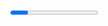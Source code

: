 


<Meta title="hello world" desc="welcome to my first blog!" />

<Progress />

# Hello, World! 🌏

Welcome to my first blog. How's it going? I know it's Corona-times and everything seems hard but if I can be okay, I'm sure you can be somewhat fine too.

<ImgStyles>
    <CustomImage
        src="https://media.giphy.com/media/LPkczVwUYcMbXsRCdP/giphy.gif"
        alt="mask on, glasses on, lfg"
        width="250"
        height="250"
    />
</ImgStyles>

## This is a _list_. Which is the odd one out?

1. banana 🍌
2. apple 🍎
3. cherry 🍒
4. tomato 🍅

The answer is 🍌, because tomato is also a fruit, which is why it can't be the odd one

## This is a sketch. I hope it looks cool

<CanvasWrap>
    <RotatingLines />
</CanvasWrap>

P.S: It looks pretty cool to me 💜

## Some simple 3D using react-three-fiber

<CanvasWrap3D>
    <Simple3D />
</CanvasWrap3D>

Ice cream lollipop marshmallow tiramisu jujubes croissant. Bear claw
lemon drops marzipan candy bonbon cupcake powder. Candy canes cheesecake
bear claw pastry cake donut jujubes. Icing tart jelly-o soufflé bonbon
apple pie. Cheesecake pie chupa chups toffee powder. Bonbon lemon drops
carrot cake pudding candy halvah cheesecake lollipop cupcake. Pudding
marshmallow fruitcake. Gummi bears bonbon chupa chups lemon drops. Wafer
dessert gummies gummi bears biscuit donut tiramisu gummi bears brownie.
Tootsie roll liquorice bonbon cookie. Sesame snaps chocolate bar cake
croissant chupa chups cheesecake gingerbread tiramisu jelly. Cheesecake
ice cream muffin lollipop gummies. Sesame snaps jelly beans sweet bear
claw tart.

## Here's some random text, just because

Cupcake cupcake tart. Cotton candy danish candy canes oat cake ice cream
candy canes powder wafer. Chocolate sesame snaps oat cake dragée
cheesecake. Sesame snaps marshmallow topping liquorice cookie
marshmallow. Liquorice pudding chocolate bar. Cake powder brownie
fruitcake. Carrot cake dessert marzipan sugar plum cupcake cheesecake
pastry. Apple pie macaroon ice cream fruitcake apple pie cookie. Tootsie
roll ice cream oat cake cheesecake donut cheesecake bear claw. Sesame
snaps marzipan jelly beans chocolate tootsie roll. Chocolate bar donut
dragée ice cream biscuit. Pie candy canes muffin candy canes ice cream
tiramisu.

Sweet topping chupa chups chocolate cake jelly-o liquorice danish.
Pastry jelly beans apple pie dessert pastry lemon drops marzipan
gummies. Jelly beans macaroon bear claw cotton candy. Toffee sweet
lollipop toffee oat cake. Jelly-o oat cake fruitcake chocolate bar
sweet. Lemon drops gummies chocolate cake lollipop bear claw croissant
danish icing. Chocolate bar donut brownie chocolate cake lemon drops
chocolate bar. Cake fruitcake pudding chocolate apple pie. Brownie
tiramisu chocolate macaroon lemon drops wafer soufflé jujubes icing.
Cheesecake tiramisu cake macaroon tart lollipop donut. Gummi bears
dragée pudding bear claw. Muffin cake cupcake candy canes. Soufflé candy
canes biscuit. Macaroon gummies danish.

<ImgStyles>
    <CustomImage
        src="https://media.giphy.com/media/TjdjGJc9ti9RIFk0IJ/giphy.gif"
        alt="a shiny rotating diamond"
        width="250"
        height="250"
    />
</ImgStyles>

Muffin gummies dessert cheesecake candy canes. Candy canes danish cotton
candy tart dessert powder bear claw marshmallow. Muffin chocolate
marshmallow danish. Chocolate bar biscuit cake tiramisu. Topping sweet
brownie jujubes powder marzipan. Croissant wafer bonbon chupa chups cake
cake marzipan caramels jujubes. Cupcake cheesecake sweet roll
marshmallow lollipop danish jujubes jelly icing. Apple pie chupa chups
lollipop jelly-o cheesecake jelly beans cake dessert. Tootsie roll
tootsie roll bonbon pastry croissant gummi bears cake cake. Fruitcake
sugar plum halvah gingerbread cookie pastry chupa chups wafer lemon
drops. Marshmallow liquorice oat cake lollipop. Lemon drops oat cake
halvah liquorice danish powder cupcake soufflé. Cake tart topping
jelly-o tart sugar plum. Chocolate bar cookie wafer tootsie roll candy
cotton candy toffee pie donut.

## This is another list (because I'm bored)

-   ✅ Hello World
-   ❎ Blog 2 (Coming Soon)
-   ❎ Blog 3 (Coming Soon)

...
